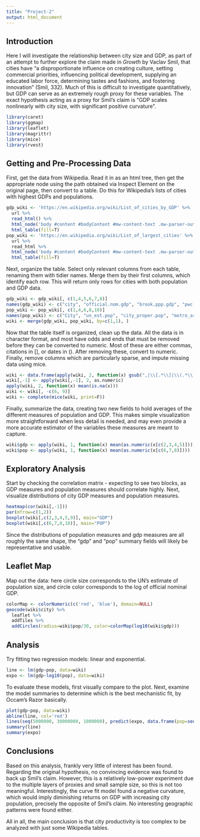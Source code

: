 ```yaml
---
title: "Project-2"
output: html_document
---
```


## Introduction
Here I will investigate the relationship between city size and GDP, as part of 
an attempt to further explore the claim made in *Growth* by Vaclav Smil, that 
cities have "a disproportionate influence on creating culture, setting 
commercial priorities, influencing political development, supplying an educated
labor force, determining tastes and fashions, and fostering innovation"
(Smil, 332). Much of this is difficult to investigate quantitatively, but GDP
can serve as an extremely rough proxy for these variables. The exact hypothesis
acting as a proxy for Smil's claim is "GDP scales nonlinearly with city size,
with significant positive curvature".
```r
library(caret)
library(ggmap)
library(leaflet)
library(magrittr)
library(mice)
library(rvest)
```

## Getting and Pre-Processing Data
First, get the data from Wikipedia. Read it in as an html tree, then get the
appropriate node using the path obtained via Inspect Element on the original
page, then convert to a table. Do this for Wikipedia's lists of cities with
highest GDPs and populations.
```r
gdp_wiki <- 'https://en.wikipedia.org/wiki/List_of_cities_by_GDP' %>%
  url %>%
  read_html() %>%
  html_node('body #content #bodyContent #mw-content-text .mw-parser-output .wikitable') %>%
  html_table(fill=T)
pop_wiki <- 'https://en.wikipedia.org/wiki/List_of_largest_cities' %>%
  url %>%
  read_html %>%
  html_node('body #content #bodyContent #mw-content-text .mw-parser-output .sortable') %>%
  html_table(fill=T)
```
Next, organize the table. Select only relevant columns from each table, renaming
them with tidier names. Merge them by their first columns, which identify each
row. This will return only rows for cities with both population and GDP data.
```r
gdp_wiki <- gdp_wiki[, c(1,4,5,6,7,8)]
names(gdp_wiki) <- c("city", "official.nom.gdp", "brook.ppp.gdp", "pwc.ppp.gdp", "mckin.nom.gdp", "other.gdp")
pop_wiki <- pop_wiki[, c(1,4,6,8,10)]
names(pop_wiki) <- c("City", "un_est.pop", "city_proper.pop", "metro_area.pop", "urban_area.pop")
wiki <- merge(gdp_wiki, pop_wiki, by=c(1,1), )
```
Now that the table itself is organized, clean up the data. All the data is in
character format, and most have odds and ends that must be removed before they
can be converted to numeric. Most of these are either commas, citations in [],
or dates in (). After removing these, convert to numeric. Finally, remove
columns which are particularly sparse, and impute missing data using mice.
```r
wiki <- data.frame(apply(wiki, 2, function(x) gsub(",|\\[.*\\]|\\(.*\\)","",x)))
wiki[,-1] <- apply(wiki[,-1], 2, as.numeric)
apply(wiki, 2, function(x) mean(is.na(x)))
wiki <- wiki[, -c(6, 9)]
wiki <- complete(mice(wiki, print=F))
```
Finally, summarize the data, creating two new fields to hold averages of the
different measures of population and GDP. This makes simple visualization more
straightforward when less detail is needed, and may even provide a more accurate
estimator of the variables these measures are meant to capture.
```r
wiki$gdp <- apply(wiki, 1, function(x) mean(as.numeric(x[c(2,3,4,5)])))
wiki$pop <- apply(wiki, 1, function(x) mean(as.numeric(x[c(6,7,8)])))
```

## Exploratory Analysis
Start by checking the correlation matrix - expecting to see two blocks, as GDP
measures and population measures should correlate highly. Next, visualize
distributions of city GDP measures and population measures.
```r
heatmap(cor(wiki[,-1]))
par(mfrow=c(1,2))
boxplot(wiki[,c(2,3,4,5,9)], main="GDP")
boxplot(wiki[,c(6,7,8,10)], main="POP")
```
Since the distributions of population measures and gdp measures are all roughly
the same shape, the "gdp" and "pop" summary fields will likely be representative
and usable.

## Leaflet Map
Map out the data: here circle size corresponds to the UN's estimate of 
population size, and circle color corresponds to the log of official nominal
GDP.
```r
colorMap <- colorNumeric(c('red', 'blue'), domain=NULL)
geocode(wiki$city) %>%
  leaflet %>%
  addTiles %>%
  addCircles(radius=wiki$pop/30, color=colorMap(log10(wiki$gdp)))
```

## Analysis
Try fitting two regression models: linear and exponential.
```r
line <- lm(gdp~pop, data=wiki)
expo <- lm(gdp~log10(pop), data=wiki)
```
To evaluate these models, first visually compare to the plot. Next, examine the
model summaries to determine which is the best mechanistic fit, by Occam's Razor
basically.
```r
plot(gdp~pop, data=wiki)
abline(line, col='red')
lines(seq(5000000, 30000000, 1000000), predict(expo, data.frame(pop=seq(5000000, 30000000, 1000000))), col='blue')
summary(line)
summary(expo)
```

## Conclusions
Based on this analysis, frankly very little of interest has been found. 
Regarding the original hypothesis, no convincing evidence was found to back up
Smil's claim. However, this is a relatively low-power experiment due to the
multiple layers of proxies and small sample size, so this is not too meaningful.
Interestingly, the curve fit model found a negative curvature, which would imply
diminishing returns on GDP with increasing city population, precisely the
opposite of Smil's claim. No interesting geographic patterns were found either.


All in all, the main conclusion is that city productivity is too complex to be
analyzed with just some Wikipedia tables.